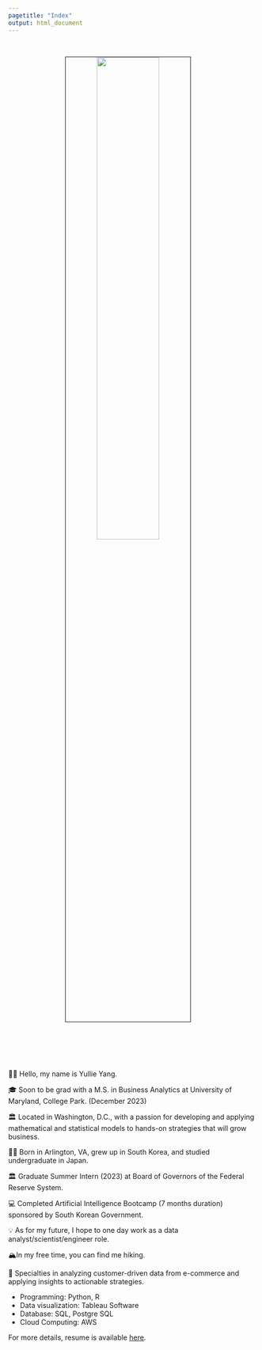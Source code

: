 ```yaml
---
pagetitle: "Index"
output: html_document
---
```


<link rel="stylesheet" href="styles.css" type="text/css">
<link rel="stylesheet" href="site_libs/academicons-1.9.1/css/academicons.min.css"/>

<br>

<p align="center">
<img src="images/portfolio.jpeg" style="width:50%; border:0.5px solid; margin-right: 20px" align="center">
</p>
<br>


<br><br><br>
👋🏽 Hello, my name is Yullie Yang.

🎓 Soon to be grad with a M.S. in Business Analytics at University of Maryland, College Park. (December 2023)

🏛️ Located in Washington, D.C., with a passion for developing and applying mathematical and statistical models to hands-on strategies that will grow business.


👧🏻 Born in Arlington, VA, grew up in South Korea, and studied undergraduate in Japan.


🏛 Graduate Summer Intern (2023) at Board of Governors of the Federal Reserve System.


💻 Completed Artificial Intelligence Bootcamp (7 months duration) sponsored by South Korean Government.

💡 As for my future, I hope to one day work as a data analyst/scientist/engineer role.

🏔In my free time, you can find me hiking.

🔋 Specialties in analyzing customer-driven data from e-commerce and applying insights to actionable strategies.

+ Programming: Python, R
+ Data visualization: Tableau Software
+ Database: SQL, Postgre SQL
+ Cloud Computing: AWS

For more details, resume is available [here](files/YullieYangResume.pdf).
